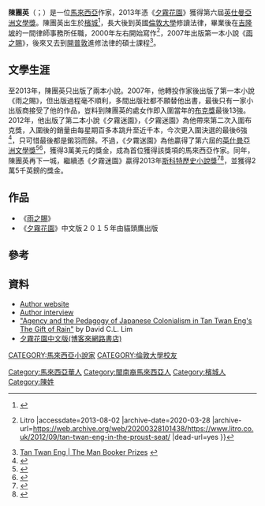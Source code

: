 '''陳團英'''（{{lang-ms|Tan Twan Eng}}；{{bd|1972年||catIdx=Tan陳}}）是一位[[馬來西亞|馬來西亞]]作家，2013年憑《[[夕霧花園|夕霧花園]]》獲得第六屆[[英仕曼亞洲文學獎|英仕曼亞洲文學獎]]。陳團英出生於[[檳城|檳城]]<ref>{{Cite web |url=http://www.tantwaneng.com/news4.html# |title=存档副本 |access-date=2013-08-02 |archive-url=https://web.archive.org/web/20170605194435/http://www.tantwaneng.com/news4.html# |archive-date=2017-06-05 |dead-url=yes }}</ref>，長大後到英國[[倫敦大學|倫敦大學]]修讀法律，畢業後在[[吉隆坡|吉隆坡]]的一間律師事務所任職，2000年左右開始寫作<ref>{{Cite web |url=http://www.litro.co.uk/?p=30423 |title=Tan Twan Eng Takes the Proust Seat {{!}} Litro |accessdate=2013-08-02 |archive-date=2020-03-28 |archive-url=https://web.archive.org/web/20200328101438/https://www.litro.co.uk/2012/09/tan-twan-eng-in-the-proust-seat/ |dead-url=yes }}</ref>，2007年出版第一本小說《[[雨之賜|雨之賜]]》，後來又去到[[開普敦|開普敦]]進修法律的碩士課程<ref>[http://www.themanbookerprize.com/people/tan-twan-eng Tan Twan Eng | The Man Booker Prizes] {{webarchive|url=https://web.archive.org/web/20121014130012/http://www.themanbookerprize.com/people/tan-twan-eng |date=2012-10-14 }}</ref>。

==文學生涯==
至2013年，陳團英只出版了兩本小說。2007年，他轉投作家後出版了第一本小說《雨之賜》，但出版過程毫不順利，多間出版社都不願替他出書，最後只有一家小出版商接受了他的作品，豈料到陳團英的處女作即入圍當年的[[布克獎|布克獎]]最後13強。2012年，他出版了第二本小說《夕霧迷園》，《夕霧迷園》為他帶來第二次入圍布克獎，入圍後的銷量由每星期百多本跳升至近千本，今次更入圍決選的最後6強<ref>{{Cite web |url=http://www.themanbookerprize.com/news/2012-shortlist-announced |title=存档副本 |accessdate=2013-08-02 |archive-date=2013-01-15 |archive-url=https://web.archive.org/web/20130115115928/http://www.themanbookerprize.com/news/2012-shortlist-announced |dead-url=no }}</ref>，只可惜最後都是鎩羽而歸。不過，《夕霧迷園》為他贏得了第六屆的[[英仕曼亞洲文學獎|英仕曼亞洲文學獎]]<ref>{{cite web |url=http://www.manasianliteraryprize.org/news/2013/3/14/tan-twan-eng-scoops-asias-top-literary-prize.html |title=Tan Twan Eng scoops Asia’s top literary prize |work=Man Asian Prize website |author= |date=March 15, 2013 |accessdate=March 15, 2013 |deadurl=yes |archiveurl=https://web.archive.org/web/20130317232122/http://www.manasianliteraryprize.org/news/2013/3/14/tan-twan-eng-scoops-asias-top-literary-prize.html |archivedate=2013-03-17}}</ref><ref>{{cite web |url=http://www.guardian.co.uk/books/2013/mar/14/tan-twan-eng-man-asian-prize |title=Tan Twan Eng wins Man Asian prize |work=[[The_Guardian|The Guardian]] |author=Richard Lea |date=14 March 2013 |accessdate=March 15, 2013 |archive-date=2013-03-21 |archive-url=https://web.archive.org/web/20130321011456/http://www.guardian.co.uk/books/2013/mar/14/tan-twan-eng-man-asian-prize |dead-url=no }}</ref>，獲得3萬美元的獎金，成為首位獲得該獎項的馬來西亞作家。同年，陳團英再下一城，繼續憑《夕霧迷園》贏得2013年[[斯科特歷史小說獎|斯科特歷史小說獎]]<ref>{{cite web |url=http://www.bordersbookfestival.org/walter-scott-prize/item/208-shortlist-2013-walter-scott-prize-announced |title=Shortlist for 2013 Walter Scott Prize Announced |publisher=Borders Book Festival |author=18 April 2013 |date= |accessdate=June 15, 2013 |deadurl=yes |archiveurl=https://web.archive.org/web/20130607073644/http://www.bordersbookfestival.org/walter-scott-prize/item/208-shortlist-2013-walter-scott-prize-announced |archivedate=2013-06-07}}</ref><ref>{{cite web |url=http://www.bordersbookfestival.org/walter-scott-prize/item/249-tan-twan-eng-wins-walter-scott-prize |title=Tan Twan Eng wins The Walter Scott Prize |publisher=Borders Book Festival |date=14 June 2013 |accessdate=June 15, 2013 |deadurl=yes |archiveurl=https://web.archive.org/web/20130908015806/http://www.bordersbookfestival.org/walter-scott-prize/item/249-tan-twan-eng-wins-walter-scott-prize |archivedate=2013-09-08}}</ref>，並獲得2萬5千英鎊的獎金。

==作品==

*《[[雨之賜|雨之賜]]》
*《[[夕霧花園|夕霧花園]]》中文版２０１５年由貓頭鷹出版

==參考==
{{reflist}}

==資料==
*[http://www.tantwaneng.com Author website] {{Wayback|url=http://www.tantwaneng.com/ |date=20130718212455 }}
*[http://www.bookbrowse.com/author_interviews/full/index.cfm?author_number=1573 Author interview] {{Wayback|url=http://www.bookbrowse.com/author_interviews/full/index.cfm?author_number=1573 |date=20120221233300 }}
*[http://www.informaworld.com/smpp/content~db=all~content=a934770922 "Agency and the Pedagogy of Japanese Colonialism in Tan Twan Eng's The Gift of Rain"] by David C.L. Lim
*[http://www.books.com.tw/products/0010672755 夕霧花園中文版(博客來網路書店)] {{Wayback|url=http://www.books.com.tw/products/0010672755 |date=20160815022632 }}

{{DEFAULTSORT:Tan陳}}
[[CATEGORY:馬來西亞小說家|CATEGORY:馬來西亞小說家]]
[[CATEGORY:倫敦大學校友|CATEGORY:倫敦大學校友]]
[[Category:馬來西亞華人|Category:馬來西亞華人]]
[[Category:閩南裔馬來西亞人|Category:閩南裔馬來西亞人]]
[[Category:檳城人|Category:檳城人]]
[[Category:陳姓|Category:陳姓]]